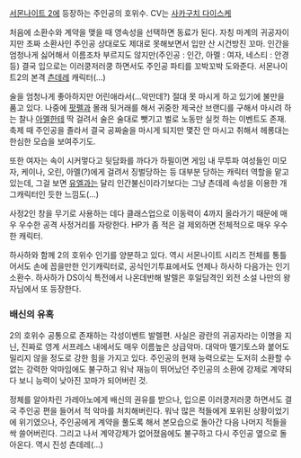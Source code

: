 [[서몬나이트 2]]에 등장하는 주인공의 호위수. CV는 [[사카구치 다이스케]]

처음에 소환수와 계약을 맺을 때 영속성을 선택하면 동료가 된다. 자칭 마계의 귀공자이지만 초짜 소환사인 주인공 상대로도 제대로 못해보면서 입만 산 시건방진 꼬마. 인간을 엄청나게 싫어해서 이름조차 부르지도 않지만(주인공 : 인간, 아멜 : 여자, 네스티 : 안경 등) 결국 입으로는 이러쿵저러쿵 하면서도 주인공 파티를 꼬박꼬박 도와준다. 서몬나이트2의 본격 [[츤데레]] 캐릭터(...)

술을 엄청나게 좋아하지만 어린애라서(...악만데?) 절대 못 마시게 하고 있기에 불만을 품고 있다. 나중에 [[팟펠]]과 몰래 뒷거래를 해서 귀중한 제국산 브랜디를 구해서 마시려 하는 찰나 [[아멜]]한테 딱 걸려서 술은 술대로 뺏기고 벌로 노동만 실컷 하는 이벤트도 존재. 축제 때 주인공을 졸라서 결국 공짜술을 마시게 되지만 몇잔 안 마시고 취해서 헤롱대는 한심한 모습을 보여주기도.

또한 여자는 속이 시커멓다고 뒷담화를 까다가 하필이면 게임 내 무투파 여성들인 미모자, 케이나, 오린, 아멜(?)에게 걸려서 징벌당하는 등 대부분 당하는 캐릭터 역할을 맡고 있는데, 그걸 보면 [[유엘]]과는 달리 인간불신이라기보다는 그냥 츤데레 속성을 이용한 개그캐릭터인 듯한 느낌도(...)

사정2인 창을 무기로 사용하는 데다 클래스업으로 이동력이 4까지 올라가기 때문에 매우 우수한 공격 사정거리를 자랑한다. HP가 좀 적은 걸 제외하면 전체적으로 매우 우수한 캐릭터.

하사하와 함께 2의 호위수 인기를 양분하고 있다. 역시 서몬나이트 시리즈 전체를 통틀어서도 손에 꼽을만한 인기캐릭터로, 공식인기투표에서도 언제나 하사하 다음가는 인기 소환수. 하사하가 DS이식 특전에서 나온데반해 발렐은 후일담격인 외전 소설 나만의 왕자님에서 또 등장한다.




=== 배신의 유혹 ===
2의 호위수 공통으로 존재하는 각성이벤트 발렐편.
사실은 광란의 귀공자라는 이명을 지닌, 진짜로 영계 서프레스 내에서도 매우 이름높은 상급악마. 대악마 멜기토스와 붙어도 밀리지 않을 정도로 강한 힘을 가지고 있다. 주인공의 현재 능력으로는 도저히 소환할 수 없는 강력한 악마임에도 불구하고 워낙 재능이 뛰어났던 주인공의 소환에 강제로 계약되다 보니 능력이 낮아진 꼬마가 되어버린 것. 

정체를 알아차린 가레아노에게 배신의 권유를 받으나, 입으론 이러쿵저러쿵 하면서도 결국 주인공 편을 들어서 적 악마를 처치해버린다. 워낙 많은 적들에게 포위된 상황이었기에 위기였으나, 주인공에게 계약을 풀도록 해서 본모습으로 돌아간 다음 나머지 적들을 싹 쓸어버린다. 그리고 나서 계약강제가 없어졌음에도 불구하고 다시 주인공 옆으로 돌아온다. 역시 진성 츤데레(...)
